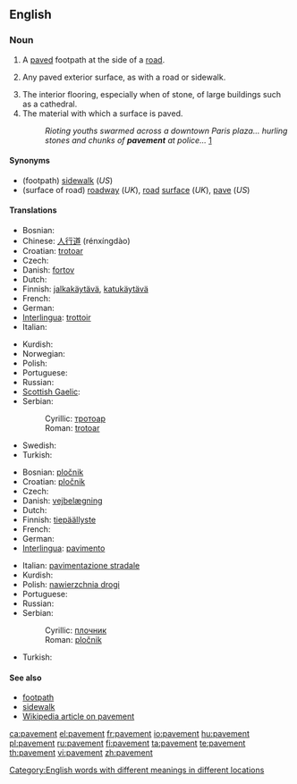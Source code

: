 ==English==

===Noun===
{{en-noun}}

# {{context|chiefly|British}} A [[pave]]d footpath at the side of a [[road]].
# {{US}} Any paved exterior surface, as with a road or sidewalk.
# The interior flooring, especially when of stone, of large buildings such as a cathedral.
# The material with which a surface is paved.
#: ''Rioting youths swarmed across a downtown Paris plaza... hurling stones and chunks of '''pavement''' at police...'' [http://www.dailytexanonline.com/media/storage/paper410/news/2006/04/05/WorldNation/Youths.Riot.In.France.To.Protest.New.Job.Law-1782963.shtml?norewrite200608311258&sourcedomain=www.dailytexanonline.com]

====Synonyms====
* (footpath) [[sidewalk]] (''US'')
* (surface of road) [[roadway]] (''UK''), [[road]] [[surface]] (''UK''), [[pave]] (''US'')

====Translations====
{{trans-top|footpath}}
* Bosnian: {{t-|bs|trotoar|m}}
* Chinese: [[人行道]] (rénxíngdào)
* Croatian: [[trotoar#Crotian|trotoar]] {{m}}
* Czech: {{t-|cs|chodník|m}}
* Danish: [[fortov]]
* Dutch: {{t+|nl|stoep}}
* Finnish: [[jalkakäytävä]], [[katukäytävä]]
* French: {{t+|fr|trottoir|m}}
* German: {{t+|de|Bürgersteig|m}}
* [[Interlingua]]: [[trottoir#Interlingua|trottoir]]
* Italian: {{t-|it|marciapiede|m}}
{{trans-mid}}
* Kurdish: {{t+|ku|peyarê|f}}
* Norwegian: {{t+|no|fortau}}
* Polish: {{t+|pl|chodnik|m}}
* Portuguese: {{t+|pt|calçada|f}}
* Russian: {{t+|ru|тротуар|m|sc=Cyrl}}
* [[Scottish Gaelic]]: {{t-|gd|cabhsair|m|xs=Scottish Gaelic}}
* Serbian:
*: Cyrillic: [[тротоар#Serbian|тротоар]] {{m}}
*: Roman: [[trotoar#Serbian|trotoar]] {{m}}
* Swedish: {{t+|sv|trottoar}}
* Turkish: {{t|tr|kaldırım}}
{{trans-bottom}}

{{trans-top|surface of road}}
* Bosnian: [[pločnik#Bosnian|pločnik]] {{m}}
* Croatian: [[pločnik#Croatian|pločnik]] {{m}}
* Czech: {{t+|cs|vozovka|f}}
* Danish: [[vejbelægning]]
* Dutch: {{t-|nl|wegdek|n}}
* Finnish: [[tiepäällyste]]
* French: {{t+|fr|chaussée|f}}
* German: {{t+|de|Asphalt|m}}
* [[Interlingua]]: [[pavimento#Interlingua|pavimento]]
{{trans-mid}}
* Italian: [[pavimentazione stradale]] {{f}}
* Kurdish: {{ku-Arab|[[به‌ردڕێز]]}}
* Polish: [[nawierzchnia drogi]] {{f}}
* Portuguese: {{t+|pt|pavimento|m}}
* Russian: {{t+|ru|мостовая|sc=Cyrl}}
* Serbian:
*: Cyrillic: [[плочник#Serbian|плочник]] {{m}}
*: Roman: [[pločnik#Serbian|pločnik]] {{m}}
* Turkish: {{t|tr|kaldırım}}
{{trans-bottom}}

====See also====
<!-- maybe or maybe not synonyms -->
* [[footpath]]
* [[sidewalk]]
* [[w:pavement|Wikipedia article on pavement]]

[[Category:English words with different meanings in different locations]]

[[ca:pavement]]
[[el:pavement]]
[[fr:pavement]]
[[io:pavement]]
[[hu:pavement]]
[[pl:pavement]]
[[ru:pavement]]
[[fi:pavement]]
[[ta:pavement]]
[[te:pavement]]
[[th:pavement]]
[[vi:pavement]]
[[zh:pavement]]